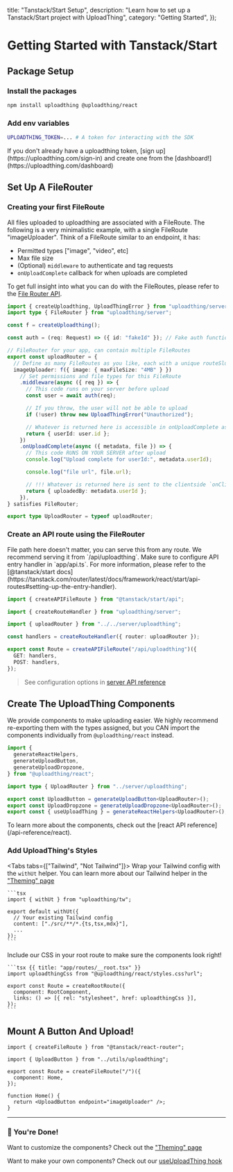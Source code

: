 
  title: "Tanstack/Start Setup",
  description: "Learn how to set up a Tanstack/Start project with UploadThing",
  category: "Getting Started",
});

# Getting Started with Tanstack/Start

## Package Setup

### Install the packages

```bash npm2yarn
npm install uploadthing @uploadthing/react
```

### Add env variables

```bash
UPLOADTHING_TOKEN=... # A token for interacting with the SDK
```

<Warning>
  If you don't already have a uploadthing token, [sign
  up](https://uploadthing.com/sign-in) and create one from the
  [dashboard!](https://uploadthing.com/dashboard)
</Warning>

## Set Up A FileRouter

### Creating your first FileRoute

All files uploaded to uploadthing are associated with a FileRoute. The following
is a very minimalistic example, with a single FileRoute "imageUploader". Think
of a FileRoute similar to an endpoint, it has:

- Permitted types ["image", "video", etc]
- Max file size
- (Optional) `middleware` to authenticate and tag requests
- `onUploadComplete` callback for when uploads are completed

To get full insight into what you can do with the FileRoutes, please refer to
the [File Router API](/file-routes).

```ts {{ title: "app/server/uploadthing.ts" }}
import { createUploadthing, UploadThingError } from "uploadthing/server";
import type { FileRouter } from "uploadthing/server";

const f = createUploadthing();

const auth = (req: Request) => ({ id: "fakeId" }); // Fake auth function

// FileRouter for your app, can contain multiple FileRoutes
export const uploadRouter = {
  // Define as many FileRoutes as you like, each with a unique routeSlug
  imageUploader: f({ image: { maxFileSize: "4MB" } })
    // Set permissions and file types for this FileRoute
    .middleware(async ({ req }) => {
      // This code runs on your server before upload
      const user = await auth(req);

      // If you throw, the user will not be able to upload
      if (!user) throw new UploadThingError("Unauthorized");

      // Whatever is returned here is accessible in onUploadComplete as `metadata`
      return { userId: user.id };
    })
    .onUploadComplete(async ({ metadata, file }) => {
      // This code RUNS ON YOUR SERVER after upload
      console.log("Upload complete for userId:", metadata.userId);

      console.log("file url", file.url);

      // !!! Whatever is returned here is sent to the clientside `onClientUploadComplete` callback
      return { uploadedBy: metadata.userId };
    }),
} satisfies FileRouter;

export type UploadRouter = typeof uploadRouter;
```

### Create an API route using the FileRouter

<Note>
  File path here doesn't matter, you can serve this from any route. We recommend
  serving it from `/api/uploadthing`.
</Note>

<Warning>
  Make sure to configure API entry handler in `app/api.ts`. For more
  information, please refer to the [@tanstack/start
  docs](https://tanstack.com/router/latest/docs/framework/react/start/api-routes#setting-up-the-entry-handler).
</Warning>

```ts {{ title: "app/routes/api/uploadthing.ts" }}
import { createAPIFileRoute } from "@tanstack/start/api";

import { createRouteHandler } from "uploadthing/server";

import { uploadRouter } from "../../server/uploadthing";

const handlers = createRouteHandler({ router: uploadRouter });

export const Route = createAPIFileRoute("/api/uploadthing")({
  GET: handlers,
  POST: handlers,
});
```

> See configuration options in
> [server API reference](/api-reference/server#create-route-handler)

## Create The UploadThing Components

We provide components to make uploading easier. We highly recommend re-exporting
them with the types assigned, but you CAN import the components individually
from `@uploadthing/react` instead.

```ts {{ title: "app/utils/uploadthing.ts" }}
import {
  generateReactHelpers,
  generateUploadButton,
  generateUploadDropzone,
} from "@uploadthing/react";

import type { UploadRouter } from "../server/uploadthing";

export const UploadButton = generateUploadButton<UploadRouter>();
export const UploadDropzone = generateUploadDropzone<UploadRouter>();
export const { useUploadThing } = generateReactHelpers<UploadRouter>();
```

<Note>
  To learn more about the components, check out the [react API
  reference](/api-reference/react).
</Note>

### Add UploadThing's Styles

<Tabs tabs={["Tailwind", "Not Tailwind"]}>
  <Tab>
    Wrap your Tailwind config with the `withUt` helper. You can learn more about our
    Tailwind helper in the ["Theming" page](/concepts/theming#theming-with-tailwind-css)

    ```tsx
    import { withUt } from "uploadthing/tw";

    export default withUt({
      // Your existing Tailwind config
      content: ["./src/**/*.{ts,tsx,mdx}"],
      ...
    });
    ```

  </Tab>
  <Tab>
    Include our CSS in your root route to make sure the components look right!

    ```tsx {{ title: "app/routes/__root.tsx" }}
    import uploadthingCss from "@uploadthing/react/styles.css?url";

    export const Route = createRootRoute({
      component: RootComponent,
      links: () => [{ rel: "stylesheet", href: uploadthingCss }],
    });
    ```

  </Tab>
</Tabs>

## Mount A Button And Upload!

```tsx {{ title: "app/routes/index.tsx" }}
import { createFileRoute } from "@tanstack/react-router";

import { UploadButton } from "../utils/uploadthing";

export const Route = createFileRoute("/")({
  component: Home,
});

function Home() {
  return <UploadButton endpoint="imageUploader" />;
}
```

---

### 🎉 You're Done!

Want to customize the components? Check out the
["Theming" page](/concepts/theming)

Want to make your own components? Check out our
[useUploadThing hook](/api-reference/react#use-upload-thing)
